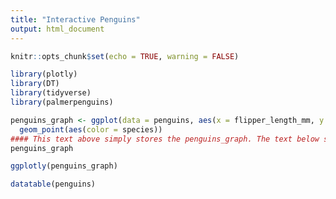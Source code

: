 ```yaml
---
title: "Interactive Penguins"
output: html_document
---
```


```r
knitr::opts_chunk$set(echo = TRUE, warning = FALSE) 

library(plotly)
library(DT)
library(tidyverse)
library(palmerpenguins)

```

```r
penguins_graph <- ggplot(data = penguins, aes(x = flipper_length_mm, y = body_mass_g)) +
  geom_point(aes(color = species)) 
#### This text above simply stores the penguins_graph. The text below shows it 
penguins_graph

```


```r
ggplotly(penguins_graph)

```

```r
datatable(penguins)

```


```r

```

